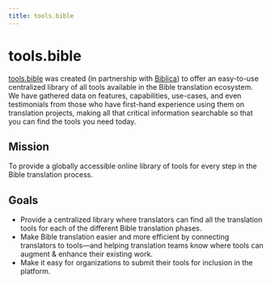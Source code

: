 ```yaml
---
title: tools.bible
---
```


# tools.bible

[tools.bible](https://tools.bible) was created (in partnership with [Biblica](https://www.biblica.com/)) to offer an easy-to-use centralized library of all tools available in the Bible translation ecosystem. We have gathered data on features, capabilities, use-cases, and even testimonials from those who have first-hand experience using them on translation projects, making all that critical information searchable so that you can find the tools you need today.

## Mission

To provide a globally accessible online library of tools for every step in the Bible translation process.

## Goals

- Provide a centralized library where translators can find all the translation tools for each of the different Bible translation phases.
- Make Bible translation easier and more efficient by connecting translators to tools—and helping translation teams know where tools can augment & enhance their existing work.
- Make it easy for organizations to submit their tools for inclusion in the platform.
